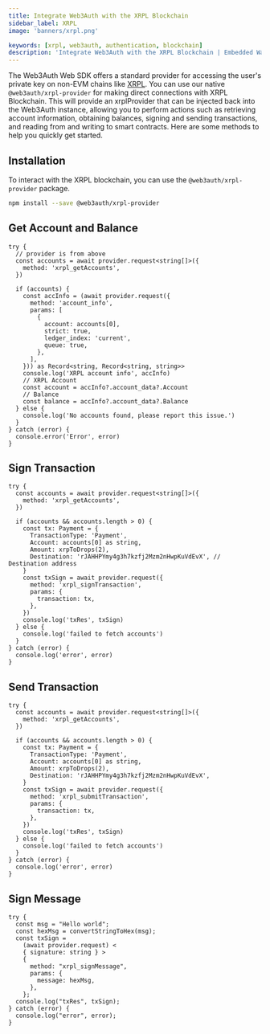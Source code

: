 ```yaml
---
title: Integrate Web3Auth with the XRPL Blockchain
sidebar_label: XRPL
image: 'banners/xrpl.png'

keywords: [xrpl, web3auth, authentication, blockchain]
description: 'Integrate Web3Auth with the XRPL Blockchain | Embedded Wallets'
---
```



The Web3Auth Web SDK offers a standard provider for accessing the user's private key on non-EVM chains like [XRPL](https://xrpl.org/). You can use our native `@web3auth/xrpl-provider` for making direct connections with XRPL Blockchain. This will provide an xrplProvider that can be injected back into the Web3Auth instance, allowing you to perform actions such as retrieving account information, obtaining balances, signing and sending transactions, and reading from and writing to smart contracts. Here are some methods to help you quickly get started.

## Installation

To interact with the XRPL blockchain, you can use the `@web3auth/xrpl-provider` package.

```bash npm2yarn
npm install --save @web3auth/xrpl-provider
```

<XRPLProviderSetup />

## Get Account and Balance

```tsx
try {
  // provider is from above
  const accounts = await provider.request<string[]>({
    method: 'xrpl_getAccounts',
  })

  if (accounts) {
    const accInfo = (await provider.request({
      method: 'account_info',
      params: [
        {
          account: accounts[0],
          strict: true,
          ledger_index: 'current',
          queue: true,
        },
      ],
    })) as Record<string, Record<string, string>>
    console.log('XRPL account info', accInfo)
    // XRPL Account
    const account = accInfo?.account_data?.Account
    // Balance
    const balance = accInfo?.account_data?.Balance
  } else {
    console.log('No accounts found, please report this issue.')
  }
} catch (error) {
  console.error('Error', error)
}
```

## Sign Transaction

```tsx
try {
  const accounts = await provider.request<string[]>({
    method: 'xrpl_getAccounts',
  })

  if (accounts && accounts.length > 0) {
    const tx: Payment = {
      TransactionType: 'Payment',
      Account: accounts[0] as string,
      Amount: xrpToDrops(2),
      Destination: 'rJAHHPYmy4g3h7kzfj2Mzm2nHwpKuVdEvX', // Destination address
    }
    const txSign = await provider.request({
      method: 'xrpl_signTransaction',
      params: {
        transaction: tx,
      },
    })
    console.log('txRes', txSign)
  } else {
    console.log('failed to fetch accounts')
  }
} catch (error) {
  console.log('error', error)
}
```

## Send Transaction

```tsx
try {
  const accounts = await provider.request<string[]>({
    method: 'xrpl_getAccounts',
  })

  if (accounts && accounts.length > 0) {
    const tx: Payment = {
      TransactionType: 'Payment',
      Account: accounts[0] as string,
      Amount: xrpToDrops(2),
      Destination: 'rJAHHPYmy4g3h7kzfj2Mzm2nHwpKuVdEvX',
    }
    const txSign = await provider.request({
      method: 'xrpl_submitTransaction',
      params: {
        transaction: tx,
      },
    })
    console.log('txRes', txSign)
  } else {
    console.log('failed to fetch accounts')
  }
} catch (error) {
  console.log('error', error)
}
```

## Sign Message

```tsx
try {
  const msg = "Hello world";
  const hexMsg = convertStringToHex(msg);
  const txSign =
    (await provider.request) <
    { signature: string } >
    {
      method: "xrpl_signMessage",
      params: {
        message: hexMsg,
      },
    };
  console.log("txRes", txSign);
} catch (error) {
  console.log("error", error);
}
```
